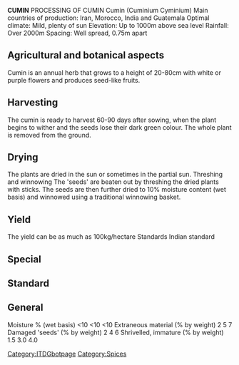 '''CUMIN'''
PROCESSING OF CUMIN Cumin (Cuminium Cyminium) Main countries of production:  Iran, Morocco, India and Guatemala Optimal climate:  Mild, plenty of sun Elevation:  Up to 1000m above sea level Rainfall:  Over 2000m Spacing:  Well spread, 0.75m apart 
==Agricultural and botanical aspects==
Cumin is an annual herb that grows to a height of 20-80cm with white or purple flowers and produces seed-like fruits. 
==Harvesting==
The cumin is ready to harvest 60-90 days after sowing, when the plant begins to wither and the seeds lose their dark green colour. The whole plant is removed from the ground. 
==Drying==
The plants are dried in the sun or sometimes in the partial sun. Threshing and winnowing The 'seeds' are beaten out by threshing the dried plants with sticks. The seeds are then further dried to 10% moisture content (wet basis) and winnowed using a traditional winnowing basket. 
==Yield==
The yield can be as much as 100kg/hectare Standards Indian standard 
== Special==

== Standard==

== General==
Moisture % (wet basis)  &lt;10  &lt;10  &lt;10 Extraneous material (% by weight)  2  5  7 Damaged 'seeds' (% by weight)  2  4  6 Shrivelled, immature (% by weight)  1.5  3.0  4.0 


[[Category:ITDGbotpage]]
[[Category:Spices]]